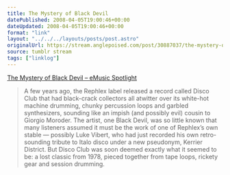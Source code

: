 ```yaml
---
title: The Mystery of Black Devil
datePublished: 2008-04-05T19:00:46+00:00
dateUpdated: 2008-04-05T19:00:46+00:00
format: "link"
layout: "../../../layouts/posts/post.astro"
originalUrl: https://stream.anglepoised.com/post/30887037/the-mystery-of-black-devil-emusic-spotlight
source: tumblr stream
tags: ["linklog"]
---
```


[The Mystery of Black Devil &#8211; eMusic Spotlight][1]

> A few years ago, the Rephlex label released a record called Disco Club that had black-crack collectors all atwitter over its white-hot machine drumming, chunky percussion loops and garbled synthesizers, sounding like an impish (and possibly evil) cousin to Giorgio Moroder. The artist, one Black Devil, was so little known that many listeners assumed it must be the work of one of Rephlex&rsquo;s own stable — possibly Luke Vibert, who had just recorded his own retro-sounding tribute to Italo disco under a new pseudonym, Kerrier District. But Disco Club was soon deemed exactly what it seemed to be: a lost classic from 1978, pieced together from tape loops, rickety gear and session drumming.

[1]: http://www.emusic.com/features/spotlight/281_200702.html

